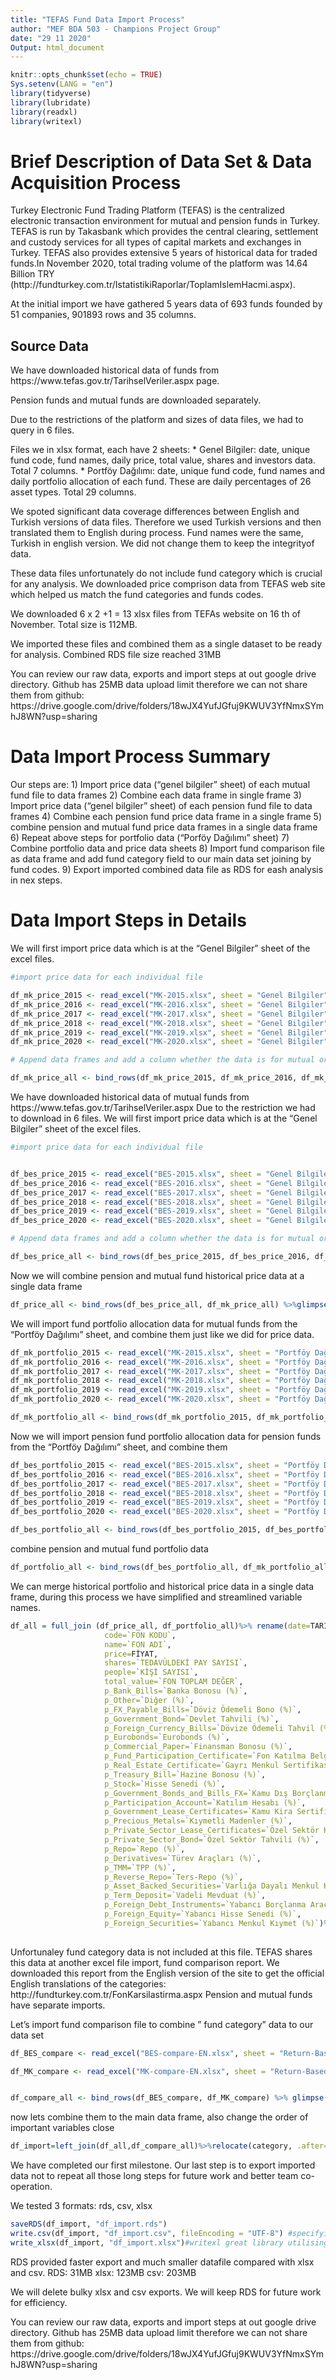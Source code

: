 ---
title: "TEFAS Fund Data Import Process"
author: "MEF BDA 503 - Champions Project Group"
date: "29 11 2020"
Output: html_document
---

```{r setup, include=FALSE}
knitr::opts_chunk$set(echo = TRUE)
Sys.setenv(LANG = "en")
library(tidyverse)
library(lubridate)
library(readxl)
library(writexl)


```

# Brief Description of Data Set & Data Acquisition Process
Turkey Electronic Fund Trading Platform (TEFAS) is the centralized electronic transaction environment for mutual and pension funds in Turkey. TEFAS is run by Takasbank which provides the central clearing, settlement and custody services for all types of capital markets and exchanges in Turkey. TEFAS also provides extensive 5 years of historical data for traded funds.In November 2020, total trading volume of the platform was 14.64 Billion TRY (http://fundturkey.com.tr/IstatistikiRaporlar/ToplamIslemHacmi.aspx). 

At the initial import we have gathered 5 years data of 693 funds founded by 51 companies, 901893 rows and 35 columns. 

## Source Data

We have downloaded historical  data of funds from https://www.tefas.gov.tr/TarihselVeriler.aspx page. 

Pension funds and mutual funds are downloaded separately.

Due to the restrictions of the platform and sizes of data files, we had to query in 6 files.

Files we in xlsx format, each have 2 sheets:
* Genel Bilgiler: date, unique fund code, fund names, daily price, total value, shares and investors data. Total 7 columns.
* Portföy Dağılımı: date, unique fund code, fund names and daily portfolio allocation of each fund. These are daily percentages of 26  asset types. Total 29 columns.

We spoted significant data coverage differences between English and Turkish versions of data files. Therefore we used Turkish versions and then translated them to English during process. Fund names were the same, Turkish in english version. We did not change them to keep the integrityof data.

These data files unfortunately do not include fund category which is crucial for any analysis. We downloaded  price comprison data from TEFAS web site which helped us match the fund categories and funds codes.

We downloaded 6 x 2 +1 = 13 xlsx files from TEFAs website on 16 th of November. Total size is 112MB.

We imported these files and combined them as a single dataset to be ready for analysis. Combined RDS file size reached 31MB

You can review our raw data, exports and import steps at out google drive directory. Github has 25MB data upload limit therefore we can not share them from github:
https://drive.google.com/drive/folders/18wJX4YufJGfuj9KWUV3YfNmxSYmhJ8WN?usp=sharing 


# Data Import Process Summary

Our steps are:
1) Import price data ("genel bilgiler" sheet) of each mutual fund file to data frames
2) Combine each data frame in single frame
3) Import price data ("genel bilgiler" sheet) of each pension fund file to data frames
4) Combine each pension fund price data frame in a single frame
5) combine pension and mutual fund price data frames in a single data frame
6) Repeat above steps for portfolio data ("Porföy Dağılımı" sheet)
7) Combine portfolio data and price data sheets
8) Import fund comparison file as data frame and add fund category field to our main data set joining by fund codes.
9) Export imported combined data file as RDS for eash analysis in nex steps.


# Data Import Steps in Details



We will first import price data which is at the "Genel Bilgiler" sheet of the excel files.


```{r}
#import price data for each individual file

df_mk_price_2015 <- read_excel("MK-2015.xlsx", sheet = "Genel Bilgiler", col_types = c("date", "text", "text", "numeric", "numeric", "numeric", "numeric")) %>% glimpse()
df_mk_price_2016 <- read_excel("MK-2016.xlsx", sheet = "Genel Bilgiler", col_types = c("date", "text", "text", "numeric", "numeric", "numeric", "numeric")) %>% glimpse()
df_mk_price_2017 <- read_excel("MK-2017.xlsx", sheet = "Genel Bilgiler", col_types = c("date", "text", "text", "numeric", "numeric", "numeric", "numeric")) %>% glimpse()
df_mk_price_2018 <- read_excel("MK-2018.xlsx", sheet = "Genel Bilgiler", col_types = c("date", "text", "text", "numeric", "numeric", "numeric", "numeric")) %>% glimpse()
df_mk_price_2019 <- read_excel("MK-2019.xlsx", sheet = "Genel Bilgiler", col_types = c("date", "text", "text", "numeric", "numeric", "numeric", "numeric")) %>% glimpse()
df_mk_price_2020 <- read_excel("MK-2020.xlsx", sheet = "Genel Bilgiler", col_types = c("date", "text", "text", "numeric", "numeric", "numeric", "numeric")) %>% glimpse()

# Append data frames and add a column whether the data is for mutual or pension fund

df_mk_price_all <- bind_rows(df_mk_price_2015, df_mk_price_2016, df_mk_price_2017, df_mk_price_2018, df_mk_price_2019, df_mk_price_2020) %>% mutate(fund_type="mutual")


```






We have downloaded historical  data of mutual funds from https://www.tefas.gov.tr/TarihselVeriler.aspx Due to the restriction we had to download in 6 files.
We will first import price data which is at the "Genel Bilgiler" sheet of the excel files.


```{r}

#import price data for each individual file


df_bes_price_2015 <- read_excel("BES-2015.xlsx", sheet = "Genel Bilgiler", col_types = c("date", "text", "text", "numeric", "numeric", "numeric", "numeric")) %>% glimpse()
df_bes_price_2016 <- read_excel("BES-2016.xlsx", sheet = "Genel Bilgiler", col_types = c("date", "text", "text", "numeric", "numeric", "numeric", "numeric")) %>% glimpse()
df_bes_price_2017 <- read_excel("BES-2017.xlsx", sheet = "Genel Bilgiler", col_types = c("date", "text", "text", "numeric", "numeric", "numeric", "numeric")) %>% glimpse()
df_bes_price_2018 <- read_excel("BES-2018.xlsx", sheet = "Genel Bilgiler", col_types = c("date", "text", "text", "numeric", "numeric", "numeric", "numeric")) %>% glimpse()
df_bes_price_2019 <- read_excel("BES-2019.xlsx", sheet = "Genel Bilgiler", col_types = c("date", "text", "text", "numeric", "numeric", "numeric", "numeric")) %>% glimpse()
df_bes_price_2020 <- read_excel("BES-2020.xlsx", sheet = "Genel Bilgiler", col_types = c("date", "text", "text", "numeric", "numeric", "numeric", "numeric")) %>% glimpse()

# Append data frames and add a column whether the data is for mutual or pension fund

df_bes_price_all <- bind_rows(df_bes_price_2015, df_bes_price_2016, df_bes_price_2017, df_bes_price_2018, df_bes_price_2019, df_bes_price_2020) %>% mutate(fund_type="pension")


```


Now we will combine pension and mutual fund historical price data at a single data frame

```{r}
df_price_all <- bind_rows(df_bes_price_all, df_mk_price_all) %>%glimpse() 
```




We will import  fund portfolio allocation data for mutual  funds from the "Portföy Dağılımı" sheet, and combine them just like we did for price data.

```{r}
df_mk_portfolio_2015 <- read_excel("MK-2015.xlsx", sheet = "Portföy Dağılımı")
df_mk_portfolio_2016 <- read_excel("MK-2016.xlsx", sheet = "Portföy Dağılımı")
df_mk_portfolio_2017 <- read_excel("MK-2017.xlsx", sheet = "Portföy Dağılımı")
df_mk_portfolio_2018 <- read_excel("MK-2018.xlsx", sheet = "Portföy Dağılımı")
df_mk_portfolio_2019 <- read_excel("MK-2019.xlsx", sheet = "Portföy Dağılımı")
df_mk_portfolio_2020 <- read_excel("MK-2020.xlsx", sheet = "Portföy Dağılımı")

df_mk_portfolio_all <- bind_rows(df_mk_portfolio_2015, df_mk_portfolio_2016, df_mk_portfolio_2017, df_mk_portfolio_2018, df_mk_portfolio_2019, df_mk_portfolio_2020) %>% mutate(fund_type="mutual") %>%glimpse()
```




Now we will import pension fund portfolio allocation data for pension funds from the "Portföy Dağılımı" sheet, and combine them
```{r}
df_bes_portfolio_2015 <- read_excel("BES-2015.xlsx", sheet = "Portföy Dağılımı")
df_bes_portfolio_2016 <- read_excel("BES-2016.xlsx", sheet = "Portföy Dağılımı")
df_bes_portfolio_2017 <- read_excel("BES-2017.xlsx", sheet = "Portföy Dağılımı")
df_bes_portfolio_2018 <- read_excel("BES-2018.xlsx", sheet = "Portföy Dağılımı")
df_bes_portfolio_2019 <- read_excel("BES-2019.xlsx", sheet = "Portföy Dağılımı")
df_bes_portfolio_2020 <- read_excel("BES-2020.xlsx", sheet = "Portföy Dağılımı")

df_bes_portfolio_all <- bind_rows(df_bes_portfolio_2015, df_bes_portfolio_2016, df_bes_portfolio_2017, df_bes_portfolio_2018, df_bes_portfolio_2019, df_bes_portfolio_2020) %>% mutate(fund_type="pension") %>% glimpse()


```


combine pension and mutual fund portfolio data 
```{r}
df_portfolio_all <- bind_rows(df_bes_portfolio_all, df_mk_portfolio_all) %>% select(-"Fon Adı")%>% rename(TARİH=Tarih, "FON KODU"="Fon Kodu")%>% glimpse()
```

We can merge historical portfolio and historical price data in a single data frame, during this process we have simplified and streamlined variable names.


```{r}

df_all = full_join (df_price_all, df_portfolio_all)%>% rename(date=TARİH, 
                     code=`FON KODU`,
                     name=`FON ADI`,
                     price=FİYAT,
                     shares=`TEDAVÜLDEKİ PAY SAYISI`,
                     people=`KİŞİ SAYISI`,
                     total_value=`FON TOPLAM DEĞER`,
                     p_Bank_Bills=`Banka Bonosu (%)`,
                     p_Other=`Diğer (%)`,
                     p_FX_Payable_Bills=`Döviz Ödemeli Bono (%)`,
                     p_Government_Bond=`Devlet Tahvili (%)`,
                     p_Foreign_Currency_Bills=`Dövize Ödemeli Tahvil (%)`,
                     p_Eurobonds=`Eurobonds (%)`,
                     p_Commercial_Paper=`Finansman Bonosu (%)`,
                     p_Fund_Participation_Certificate=`Fon Katılma Belgesi (%)`,
                     p_Real_Estate_Certificate=`Gayrı Menkul Sertifikası (%)`,
                     p_Treasury_Bill=`Hazine Bonosu (%)`,
                     p_Stock=`Hisse Senedi (%)`,
                     p_Government_Bonds_and_Bills_FX=`Kamu Dış Borçlanma Araçları (%)`,
                     p_Participation_Account=`Katılım Hesabı (%)`,
                     p_Government_Lease_Certificates=`Kamu Kira Sertifikaları (%)`,
                     p_Precious_Metals=`Kıymetli Madenler (%)`,
                     p_Private_Sector_Lease_Certificates=`Özel Sektör Kira Sertifikaları (%)`,
                     p_Private_Sector_Bond=`Özel Sektör Tahvili (%)`,
                     p_Repo=`Repo (%)`,
                     p_Derivatives=`Türev Araçları (%)`,
                     p_TMM=`TPP (%)`,
                     p_Reverse_Repo=`Ters-Repo (%)`,
                     p_Asset_Backed_Securities=`Varlığa Dayalı Menkul Kıymetler (%)`,
                     p_Term_Deposit=`Vadeli Mevduat (%)`,
                     p_Foreign_Debt_Instruments=`Yabancı Borçlanma Aracı (%)`,
                     p_Foreign_Equity=`Yabancı Hisse Senedi (%)`,
                     p_Foreign_Securities=`Yabancı Menkul Kıymet (%)`)%>%glimpse()
             
```




Unfortunaley fund category data is not included at this file. TEFAS shares this data at another excel file import, fund comparison report. 
We downloaded this report from the English version of the site to get the official English translations of the categories: http://fundturkey.com.tr/FonKarsilastirma.aspx
Pension and mutual funds have separate imports.


Let's import fund comparison file to combine " fund category" data to our data set
```{r}
df_BES_compare <- read_excel("BES-compare-EN.xlsx", sheet = "Return-Based")%>%rename(code=`Fund Code`, category=`Fund Type`) %>% select(code,category)%>%glimpse()

df_MK_compare <- read_excel("MK-compare-EN.xlsx", sheet = "Return-Based")%>%rename(code=`Fund Code`, category=`Umbrella Fund Type`) %>%select(code,category)%>%glimpse()


df_compare_all <- bind_rows(df_BES_compare, df_MK_compare) %>% glimpse()
```


now lets combine them to the main data frame, also change the order of important variables close



```{r}
df_import=left_join(df_all,df_compare_all)%>%relocate(category, .after=code)%>%relocate(fund_type, .after=code)%>% glimpse()
```

We have completed our first milestone. Our last step is to export imported data not to repeat all those long steps for future work and better team co-operation.

We tested 3 formats: rds, csv, xlsx

```{r}
saveRDS(df_import, "df_import.rds")
write.csv(df_import, "df_import.csv", fileEncoding = "UTF-8") #specifying encoding is crucial to import Turkish caharacters in .csv files.
write_xlsx(df_import, "df_import.xlsx")#writexl great library utilising C for efficient xlsx uploads


```

RDS provided faster export and much smaller datafile compared with xlsx and csv. 
 RDS: 31MB
 xlsx: 123MB
 csv: 203MB

We will delete bulky xlsx and csv exports. We will keep  RDS for future work for efficiency.

You can review our raw data, exports and import steps at out google drive directory. Github has 25MB data upload limit therefore we can not share them from github:
https://drive.google.com/drive/folders/18wJX4YufJGfuj9KWUV3YfNmxSYmhJ8WN?usp=sharing 



